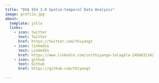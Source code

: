 ```yaml
---
title: "DSA 554 3.0 Spatio-temporal Data Analysis"
image: profile.jpg
about:
  template: jolla
  links:
    - icon: twitter
      text: Twitter
      href: https://twitter.com/thiyangt
    - icon: linkedin
      text: LinkedIn
      href: https://www.linkedin.com/in/thiyanga-talagala-24bb63134/
    - icon: github
      text: Github
      href: https://github.com/thiyangt
      
---
```



